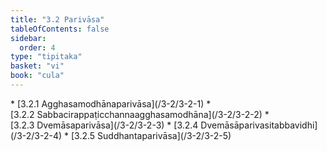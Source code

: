 ```yaml
---
title: "3.2 Parivāsa"
tableOfContents: false
sidebar:
  order: 4
type: "tipitaka"
basket: "vi"
book: "cula"
---
```



<DynamicBreadcrumb />



<TableOfContents book="cula" section="3.2">
* [3.2.1 Agghasamodhānaparivāsa](/3-2/3-2-1)
* [3.2.2 Sabbacirappaṭicchannaagghasamodhāna](/3-2/3-2-2)
* [3.2.3 Dvemāsaparivāsa](/3-2/3-2-3)
* [3.2.4 Dvemāsāparivasitabbavidhi](/3-2/3-2-4)
* [3.2.5 Suddhantaparivāsa](/3-2/3-2-5)
</TableOfContents>